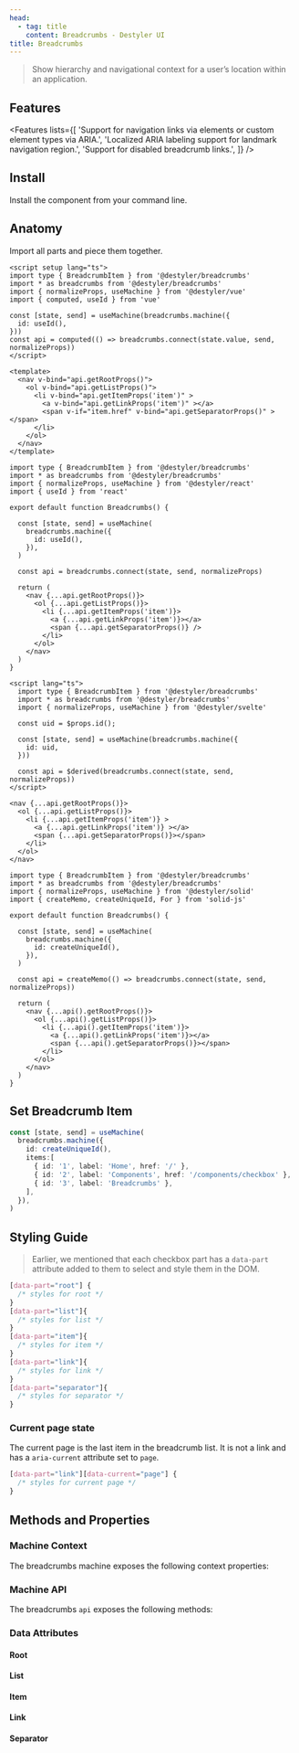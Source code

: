 ```yaml
---
head:
  - tag: title
    content: Breadcrumbs - Destyler UI
title: Breadcrumbs
---
```



> Show hierarchy and navigational context for a user’s location within an application.

<PreviewCode name="breadcrumbs"></PreviewCode>

## Features

<Features lists={[
'Support for navigation links via <a> elements or custom element types via ARIA.',
'Localized ARIA labeling support for landmark navigation region.',
'Support for disabled breadcrumb links.',
]} />

## Install

Install the component from your command line.

<InstallShell name="breadcrumbs" />


## Anatomy

Import all parts and piece them together.

<FrameworkLayout>

  <div slot='vue'>

  ```vue
  <script setup lang="ts">
  import type { BreadcrumbItem } from '@destyler/breadcrumbs'
  import * as breadcrumbs from '@destyler/breadcrumbs'
  import { normalizeProps, useMachine } from '@destyler/vue'
  import { computed, useId } from 'vue'

  const [state, send] = useMachine(breadcrumbs.machine({
    id: useId(),
  }))
  const api = computed(() => breadcrumbs.connect(state.value, send, normalizeProps))
  </script>

  <template>
    <nav v-bind="api.getRootProps()">
      <ol v-bind="api.getListProps()">
        <li v-bind="api.getItemProps('item')" >
          <a v-bind="api.getLinkProps('item')" ></a>
          <span v-if="item.href" v-bind="api.getSeparatorProps()" ></span>
        </li>
      </ol>
    </nav>
  </template>
  ```

  </div>
  <div slot='react'>

  ```tsx
  import type { BreadcrumbItem } from '@destyler/breadcrumbs'
  import * as breadcrumbs from '@destyler/breadcrumbs'
  import { normalizeProps, useMachine } from '@destyler/react'
  import { useId } from 'react'

  export default function Breadcrumbs() {

    const [state, send] = useMachine(
      breadcrumbs.machine({
        id: useId(),
      }),
    )

    const api = breadcrumbs.connect(state, send, normalizeProps)

    return (
      <nav {...api.getRootProps()}>
        <ol {...api.getListProps()}>
          <li {...api.getItemProps('item')}>
            <a {...api.getLinkProps('item')}></a>
            <span {...api.getSeparatorProps()} />
          </li>
        </ol>
      </nav>
    )
  }
  ```

  </div>
  <div slot='svelte'>

  ```svelte
  <script lang="ts">
    import type { BreadcrumbItem } from '@destyler/breadcrumbs'
    import * as breadcrumbs from '@destyler/breadcrumbs'
    import { normalizeProps, useMachine } from '@destyler/svelte'

    const uid = $props.id();

    const [state, send] = useMachine(breadcrumbs.machine({
      id: uid,
    }))

    const api = $derived(breadcrumbs.connect(state, send, normalizeProps))
  </script>

  <nav {...api.getRootProps()}>
    <ol {...api.getListProps()}>
      <li {...api.getItemProps('item')} >
        <a {...api.getLinkProps('item')} ></a>
        <span {...api.getSeparatorProps()}></span>
      </li>
    </ol>
  </nav>

  ```

  </div>
  <div slot='solid'>

  ```tsx
  import type { BreadcrumbItem } from '@destyler/breadcrumbs'
  import * as breadcrumbs from '@destyler/breadcrumbs'
  import { normalizeProps, useMachine } from '@destyler/solid'
  import { createMemo, createUniqueId, For } from 'solid-js'

  export default function Breadcrumbs() {

    const [state, send] = useMachine(
      breadcrumbs.machine({
        id: createUniqueId(),
      }),
    )

    const api = createMemo(() => breadcrumbs.connect(state, send, normalizeProps))

    return (
      <nav {...api().getRootProps()}>
        <ol {...api().getListProps()}>
          <li {...api().getItemProps('item')}>
            <a {...api().getLinkProps('item')}></a>
            <span {...api().getSeparatorProps()}></span>
          </li>
        </ol>
      </nav>
    )
  }
  ```

  </div>

</FrameworkLayout>

## Set Breadcrumb Item

```ts
const [state, send] = useMachine(
  breadcrumbs.machine({
    id: createUniqueId(),
    items:[
      { id: '1', label: 'Home', href: '/' },
      { id: '2', label: 'Components', href: '/components/checkbox' },
      { id: '3', label: 'Breadcrumbs' },
    ],
  }),
)
```

## Styling Guide

> Earlier, we mentioned that each checkbox part has a `data-part` attribute added to them to select and style them in the DOM.

```css
[data-part="root"] {
  /* styles for root */
}
[data-part="list"]{
  /* styles for list */
}
[data-part="item"]{
  /* styles for item */
}
[data-part="link"]{
  /* styles for link */
}
[data-part="separator"]{
  /* styles for separator */
}
```

### Current page state

The current page is the last item in the breadcrumb list. It is not a link and has a `aria-current` attribute set to `page`.

```css
[data-part="link"][data-current="page"] {
  /* styles for current page */
}
```


## Methods and Properties

### Machine Context

The breadcrumbs machine exposes the following context properties:

<MachineTable name="breadcrumbs"></MachineTable>

### Machine API

The breadcrumbs `api` exposes the following methods:

<APITable name="breadcrumbs"></APITable>

### Data Attributes

#### Root

<StyleTable component="breadcrumbs" nodeType="root" />

#### List

<StyleTable component="breadcrumbs" nodeType="list" />

#### Item

<StyleTable component="breadcrumbs" nodeType="item" />

#### Link

<StyleTable component="breadcrumbs" nodeType="link" />

#### Separator

<StyleTable component="breadcrumbs" nodeType="separator" />
